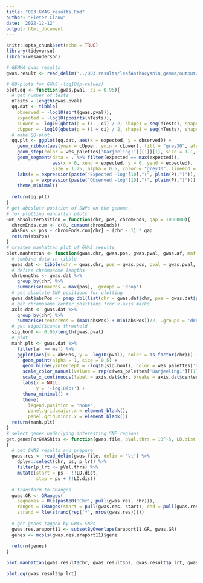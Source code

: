 ```yaml
---
title: "003.GWAS_results.Rmd"
author: "Pieter Clauw"
date: '2022-12-12'
output: html_document
---
```


```r
knitr::opts_chunk$set(echo = TRUE)
library(tidyverse)
library(wesanderson)
```

```r
# GEMMA gwas results
gwas.result <- read_delim('../003.results/leafAnthocyanin_gemma/output/leafAnthocyanin.assoc.txt', delim = '\t')
```

```r
# QQ-plots for GWAS -log10(p-values)
plot.qq <- function(gwas.pval, ci = 0.95){
  # get number of tests
  nTests = length(gwas.pval)
  qq.dat <- tibble(
    observed = -log10(sort(gwas.pval)),
    expected = -log10(ppoints(nTests)),
    cLower = -log10(qbeta(p = (1 - ci) / 2, shape1 = seq(nTests), shape2 = rev(seq(nTests)))),
    cUpper = -log10(qbeta(p = (1 + ci) / 2, shape1 = seq(nTests), shape2 = rev(seq(nTests)))))
  # make QQ-plot
  qq.plt <- ggplot(qq.dat, aes(x = expected, y = observed)) +
    geom_ribbon(aes(ymax = cUpper, ymin = cLower), fill = "grey30", alpha = 0.5) +
    geom_step(color = wes_palettes['Darjeeling1'][[1]][1], size = 1.1, direction = "vh") +
    geom_segment(data = . %>% filter(expected == max(expected)),
                 aes(x = 0, xend = expected, y = 0, yend = expected),
                 size = 1.25, alpha = 0.5, color = "grey30", lineend = "round") +
    labs(x = expression(paste("Expected -log"[10],"(", plain(P),")")),
         y = expression(paste("Observed -log"[10],"(", plain(P),")"))) +
    theme_minimal()
  
  return(qq.plt)
}
# get aboslute position of SNPs on the genome.
# for plotting manhattan plots
SNP_absolutePosition = function(chr, pos, chromEnds, gap = 1000000){
  chromEnds.cum <- c(0, cumsum(chromEnds))
  absPos <- pos + chromEnds.cum[chr] + (chr - 1) * gap
  return(absPos)
}
# createa manhattan plot of GWAS results
plot.manhattan <- function(gwas.chr, gwas.pos, gwas.pval, gwas.af, maf = 0.05){
  # combine data in tibble
  gwas.dat <- tibble(chr = gwas.chr, pos = gwas.pos, pval = gwas.pval, af = gwas.af)
  # define chromosome lengths
  chrLengths <- gwas.dat %>%
    group_by(chr) %>%
    summarise(maxPos = max(pos), .groups = 'drop')
  # get absolute SNP positions for plotting
  gwas.dat$absPos <- pmap_dbl(list(chr = gwas.dat$chr, pos = gwas.dat$pos), SNP_absolutePosition, chromEnds = chrLengths$maxPos)
  # get chromosome center positions fror x-axis marks
  axis.dat <- gwas.dat %>%
    group_by(chr) %>%
    summarise(centerPos = (max(absPos) + min(absPos))/2, .groups = 'drop')
  # get significance threshold
  sig.bonf <- 0.05/length(gwas.pval)
  # plot
  manh.plt <- gwas.dat %>%
    filter(af >= maf) %>%
    ggplot(aes(x = absPos, y = -log10(pval), color = as.factor(chr))) +
      geom_point(alpha = 1, size = 0.5) +
      geom_hline(yintercept = -log10(sig.bonf), color = wes_palettes['Darjeeling1'][[1]][1], linetype = "dashed") + 
      scale_color_manual(values = rep(c(wes_palettes['Darjeeling1'][[1]][5], '#2a8faa'), max(gwas.dat$chr))) +
      scale_x_continuous(label = axis.dat$chr, breaks = axis.dat$centerPos) +
      labs(x = NULL,
           y = '-log10(p)') +
      theme_minimal() +
      theme(
        legend.position = 'none',
        panel.grid.major.x = element_blank(),
        panel.grid.minor.x = element_blank())
  return(manh.plt)
}
# select genes underlying interesting SNP regions
get.genesForGWAShits <- function(gwas.file, pVal.thrs = 10^-5, LD.dist = 10000, annot.GR = araport11.genes.GR)
{
  # get GWAS results and prepare
  gwas.res <- read_delim(gwas.file, delim = '\t') %>%
    dplyr::select(chr, ps, p_lrt) %>%
    filter(p_lrt <= pVal.thrs) %>%
    mutate(start = ps - !!LD.dist,
           stop = ps + !!LD.dist)
  
  # transform to GRanges
  gwas.GR <- GRanges(
    seqnames = Rle(paste0('Chr', pull(gwas.res, chr))),
    ranges = IRanges(start = pull(gwas.res, start), end = pull(gwas.res, stop)),
    strand = Rle(strand(rep('*', nrow(gwas.res)))))
  
  # get genes tagged by GWAS SNPs
  gwas.res.araport11 <- subsetByOverlaps(araport11.GR, gwas.GR)
  genes <- mcols(gwas.res.araport11)$gene
  
  return(genes)
}
```

```r
plot.manhattan(gwas.result$chr, gwas.result$ps, gwas.result$p_lrt, gwas.result$af, maf = 0.05)
```

```r
plot.qq(gwas.result$p_lrt)
```



